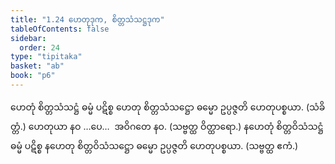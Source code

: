 ```yaml
---
title: "1.24 ဟေတုဒုက, စိတ္တသံသဋ္ဌဒုက"
tableOfContents: false
sidebar:
  order: 24
type: "tipitaka"
basket: "ab"
book: "p6"
---
```



<DynamicBreadcrumb />

<Division number="48" book="p6" e="ch" v="39" p="51">

<Paragraph number="140" book="p6">
ဟေတုံ စိတ္တသံသဋ္ဌံ ဓမ္မံ ပဋိစ္စ ဟေတု စိတ္တသံသဋ္ဌော ဓမ္မော ဥပ္ပဇ္ဇတိ ဟေတုပစ္စယာ. (သံခိတ္တံ.)
</Paragraph>

<Paragraph number="141" book="p6">
ဟေတုယာ နဝ …ပေ…  အဝိဂတေ နဝ. (သဗ္ဗတ္ထ ဝိတ္ထာရော.)
</Paragraph>

<Paragraph number="142" book="p6">
နဟေတုံ စိတ္တဝိသံသဋ္ဌံ ဓမ္မံ ပဋိစ္စ နဟေတု စိတ္တဝိသံသဋ္ဌော ဓမ္မော ဥပ္ပဇ္ဇတိ ဟေတုပစ္စယာ. (သဗ္ဗတ္ထ ဧကံ.)
</Paragraph>
</Division>